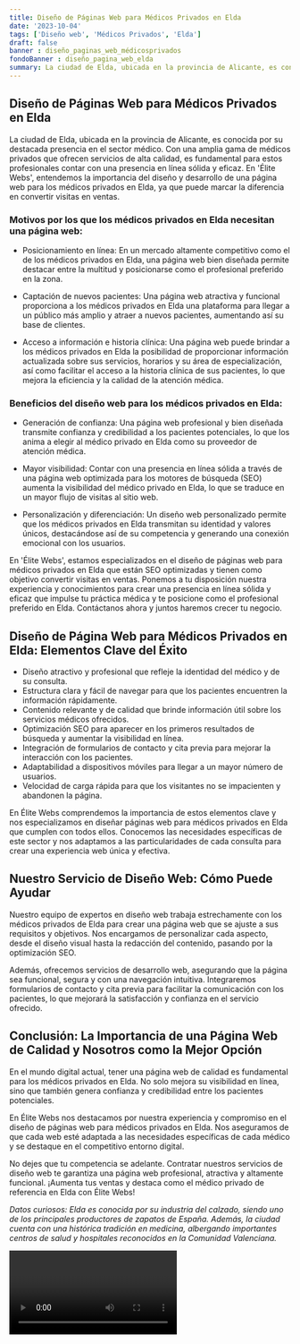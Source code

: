 ```yaml
---
title: Diseño de Páginas Web para Médicos Privados en Elda
date: '2023-10-04'
tags: ['Diseño web', 'Médicos Privados', 'Elda']
draft: false
banner : diseño_paginas_web_médicosprivados
fondoBanner : diseño_pagina_web_elda
summary: La ciudad de Elda, ubicada en la provincia de Alicante, es conocida por su destacada presencia en el sector médico. Con una amplia gama de médicos privados que ofrecen servicios de alta calidad, es fundamental para estos profesionales contar con una presencia en línea sólida y eficaz. En 'Élite Webs', entendemos la importancia del diseño y desarrollo de una página web para los médicos privados en Elda, ya que puede marcar la diferencia en convertir visitas en ventas. 
---
```


## Diseño de Páginas Web para Médicos Privados en Elda

La ciudad de Elda, ubicada en la provincia de Alicante, es conocida por su destacada presencia en el sector médico. Con una amplia gama de médicos privados que ofrecen servicios de alta calidad, es fundamental para estos profesionales contar con una presencia en línea sólida y eficaz. En 'Élite Webs', entendemos la importancia del diseño y desarrollo de una página web para los médicos privados en Elda, ya que puede marcar la diferencia en convertir visitas en ventas. 

### Motivos por los que los médicos privados en Elda necesitan una página web:

- Posicionamiento en línea: En un mercado altamente competitivo como el de los médicos privados en Elda, una página web bien diseñada permite destacar entre la multitud y posicionarse como el profesional preferido en la zona.

- Captación de nuevos pacientes: Una página web atractiva y funcional proporciona a los médicos privados en Elda una plataforma para llegar a un público más amplio y atraer a nuevos pacientes, aumentando así su base de clientes.

- Acceso a información e historia clínica: Una página web puede brindar a los médicos privados en Elda la posibilidad de proporcionar información actualizada sobre sus servicios, horarios y su área de especialización, así como facilitar el acceso a la historia clínica de sus pacientes, lo que mejora la eficiencia y la calidad de la atención médica.

### Beneficios del diseño web para los médicos privados en Elda:

- Generación de confianza: Una página web profesional y bien diseñada transmite confianza y credibilidad a los pacientes potenciales, lo que los anima a elegir al médico privado en Elda como su proveedor de atención médica.

- Mayor visibilidad: Contar con una presencia en línea sólida a través de una página web optimizada para los motores de búsqueda (SEO) aumenta la visibilidad del médico privado en Elda, lo que se traduce en un mayor flujo de visitas al sitio web.

- Personalización y diferenciación: Un diseño web personalizado permite que los médicos privados en Elda transmitan su identidad y valores únicos, destacándose así de su competencia y generando una conexión emocional con los usuarios.

En 'Élite Webs', estamos especializados en el diseño de páginas web para médicos privados en Elda que están SEO optimizadas y tienen como objetivo convertir visitas en ventas. Ponemos a tu disposición nuestra experiencia y conocimientos para crear una presencia en línea sólida y eficaz que impulse tu práctica médica y te posicione como el profesional preferido en Elda. Contáctanos ahora y juntos haremos crecer tu negocio.

<GifSeo />

<Cta />

## Diseño de Página Web para Médicos Privados en Elda: Elementos Clave del Éxito

- Diseño atractivo y profesional que refleje la identidad del médico y de su consulta.
- Estructura clara y fácil de navegar para que los pacientes encuentren la información rápidamente.
- Contenido relevante y de calidad que brinde información útil sobre los servicios médicos ofrecidos.
- Optimización SEO para aparecer en los primeros resultados de búsqueda y aumentar la visibilidad en línea.
- Integración de formularios de contacto y cita previa para mejorar la interacción con los pacientes.
- Adaptabilidad a dispositivos móviles para llegar a un mayor número de usuarios.
- Velocidad de carga rápida para que los visitantes no se impacienten y abandonen la página.

En Élite Webs comprendemos la importancia de estos elementos clave y nos especializamos en diseñar páginas web para médicos privados en Elda que cumplen con todos ellos. Conocemos las necesidades específicas de este sector y nos adaptamos a las particularidades de cada consulta para crear una experiencia web única y efectiva.

## Nuestro Servicio de Diseño Web: Cómo Puede Ayudar

Nuestro equipo de expertos en diseño web trabaja estrechamente con los médicos privados de Elda para crear una página web que se ajuste a sus requisitos y objetivos. Nos encargamos de personalizar cada aspecto, desde el diseño visual hasta la redacción del contenido, pasando por la optimización SEO.

Además, ofrecemos servicios de desarrollo web, asegurando que la página sea funcional, segura y con una navegación intuitiva. Integraremos formularios de contacto y cita previa para facilitar la comunicación con los pacientes, lo que mejorará la satisfacción y confianza en el servicio ofrecido.

## Conclusión: La Importancia de una Página Web de Calidad y Nosotros como la Mejor Opción

En el mundo digital actual, tener una página web de calidad es fundamental para los médicos privados en Elda. No solo mejora su visibilidad en línea, sino que también genera confianza y credibilidad entre los pacientes potenciales.

En Élite Webs nos destacamos por nuestra experiencia y compromiso en el diseño de páginas web para médicos privados en Elda. Nos aseguramos de que cada web esté adaptada a las necesidades específicas de cada médico y se destaque en el competitivo entorno digital.

No dejes que tu competencia se adelante. Contratar nuestros servicios de diseño web te garantiza una página web profesional, atractiva y altamente funcional. ¡Aumenta tus ventas y destaca como el médico privado de referencia en Elda con Élite Webs!

*Datos curiosos: Elda es conocida por su industria del calzado, siendo uno de los principales productores de zapatos de España. Además, la ciudad cuenta con una histórica tradición en medicina, albergando importantes centros de salud y hospitales reconocidos en la Comunidad Valenciana.*

<Video />

<CtaBot job='Médicos Privados' city='Elda'/>

<Gmaps query='Elda+españa+maps' />